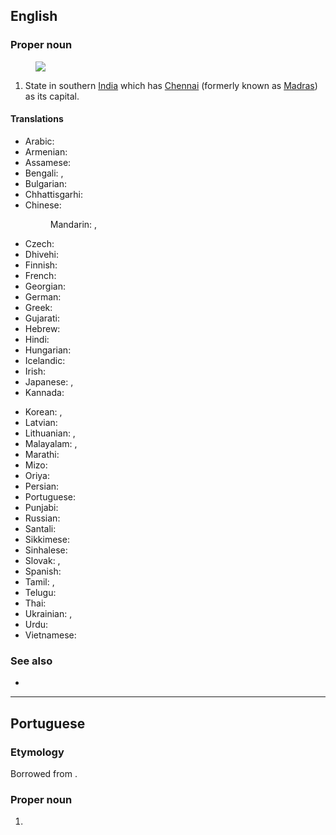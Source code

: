 ==English==
{{wikipedia}}

===Proper noun===
{{en-proper noun|head=[[Tamil]] Nadu}}
[[Image:Tamil Nadu in India (disputed hatched).svg|thumb|]]

# State in southern [[India]] which has [[Chennai]] (formerly known as [[Madras]]) as its capital.

====Translations====
{{trans-top|state in southern India}}
* Arabic: {{t|ar|تَامِيل نَادُو|m|tr=tamīl nadū}}
* Armenian: {{t|hy|Թամիլնադ}}
* Assamese: {{t|as|তামিল নাডু}}
* Bengali: {{t|bn|তামিলনাড়ু|sc=Beng|tr=tāmilanāṛu}}, {{t|bn|তামিল নাড়ু|sc=Beng|tr=tāmil nāṛu}}
* Bulgarian: {{t|bg|Тамил Наду|sc=Cyrl}}
* Chhattisgarhi: {{t-needed|hne}}
* Chinese:
*: Mandarin: {{t+|cmn|泰米爾納德邦|sc=Hani}}, {{t+|cmn|泰米尔纳德邦|tr=Tàimǐ'ěr-Nàdé-bāng|sc=Hani}}
* Czech: {{t|cs|Tamilnádu}}
* Dhivehi: {{t|dv|ޓެމިލް ނާޑޫ|sc=Thaa}}
* Finnish: {{t|fi|Tamil Nadu}}
* French: {{t+|fr|Tamil Nadu|m}}
* Georgian: {{t|ka|ტამილნადუ}}
* German: {{t+|de|Tamil Nadu|n}}
* Greek: {{t+|el|Ταμίλ Ναντού}}
* Gujarati: {{t|gu|તમિલનાડુ|sc=Gujr|tr=tamilnāḍu}}
* Hebrew: {{t|he|טאמיל נאדו}}
* Hindi: {{t|hi|तमिल नाडु|tr=tamil nāḍu}}
* Hungarian: {{t+|hu|Tamilnádu}}
* Icelandic: {{t-needed|is}}
* Irish: {{t|ga|Tamil Nadu|m}}
* Japanese: {{t|ja|タミル・ナードゥ州|tr=Tamiru-Nādu-shū}}, {{t|ja|タミル・ナードゥ|tr=Tamiru-Nādu}}
* Kannada: {{t|kn|ತಮಿಳ್ ನಾಡು|sc=Knda}}
{{trans-mid}}
* Korean: {{t|ko|타밀나두 주|tr=Tamilnadu ju}}, {{t|ko|타밀나두|tr=Tamilnadu}}
* Latvian: {{t|lv|Tamilnāda}}
* Lithuanian: {{t|lt|Tamilnadas}}, {{t|lt|Tamil Nadu}}
* Malayalam: {{t|ml|തമിഴ് നാഡു|sc=Mlym}}, {{t|ml|തമിഴ്‌നാട്|sc=Mlym}}
* Marathi: {{t|mr|तमिळनाडू|sc=Deva|tr=tamiḷnāḍū}}
* Mizo: {{t-needed|lus}}
* Oriya: {{t|or|ତାମିଲନାଡୁ|sc=Orya|tr=tāmilnāḍu}}
* Persian: {{t|fa|تامیل نادو}}
* Portuguese: {{t|pt|Tamil Nadu|m}}
* Punjabi: {{t|pa|ਤਾਮਿਲ ਨਾਡੂ|sc=Guru|tr=tāmil nāḍū}}
* Russian: {{t|ru|Тами́л На́ду|m}}
* Santali: {{t-needed|sat}}
* Sikkimese: {{t-needed|sip}}
* Sinhalese: {{t-needed|si}}
* Slovak: {{t|sk|Tamilnádu}}, {{t|sk|Tamilnád}}
* Spanish: {{t|es|Tamil Nadu|m}}
* Tamil: {{t+|ta|தமிழ்நாடு}}, {{t|ta|தமிழ் நாடு}}
* Telugu: {{t+|te|తమిళనాడు}}
* Thai: {{t|th|รัฐทมิฬนาฑู|tr=rát támin-naatoo}}
* Ukrainian: {{t|uk|Тамілнаду|sc=Cyrl}}, {{t|uk|Таміл-Наду|sc=Cyrl}}
* Urdu: {{t|ur|تامل ناڈو|tr=tamil nāḍu}}
* Vietnamese: {{t|vi|Tamil Nadu}}
{{trans-bottom}}

===See also===
* {{list:states of India/en}}

----

==Portuguese==

===Etymology===
Borrowed from {{bor|pt|hi|तमिल नाडु}}.

===Proper noun===
{{pt-proper noun|m}}

# {{place|pt|state|in southern|c/India|t1=Tamil Nadu}}